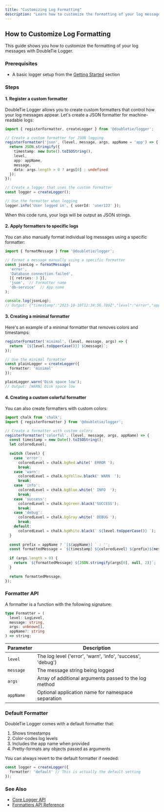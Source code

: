 ```yaml
---
title: "Customizing Log Formatting"
description: "Learn how to customize the formatting of your log messages with DoubleTie Logger."
---
```


## How to Customize Log Formatting

This guide shows you how to customize the formatting of your log messages with DoubleTie Logger.

### Prerequisites
- A basic logger setup from the [Getting Started](/packages/logger/getting-started) section

### Steps

#### 1. Register a custom formatter

DoubleTie Logger allows you to create custom formatters that control how your log messages appear. Let's create a JSON formatter for machine-readable logs:

```typescript
import { registerFormatter, createLogger } from '@doubletie/logger';

// Create a custom formatter for JSON logging
registerFormatter('json', (level, message, args, appName = 'app') => {
  return JSON.stringify({
    timestamp: new Date().toISOString(),
    level,
    app: appName,
    message,
    data: args.length > 0 ? args[0] : undefined
  });
});

// Create a logger that uses the custom formatter
const logger = createLogger();

// Use the formatter when logging
logger.info('User logged in', { userId: 'user123' });
```

When this code runs, your logs will be output as JSON strings.

#### 2. Apply formatters to specific logs

You can also manually format individual log messages using a specific formatter:

```typescript
import { formatMessage } from '@doubletie/logger';

// Format a message manually using a specific formatter
const jsonLog = formatMessage(
  'error',
  'Database connection failed',
  [{ retries: 3 }],
  'json',  // Formatter name
  'db-service'  // App name
);

console.log(jsonLog);
// Output: {"timestamp":"2023-10-10T12:34:56.789Z","level":"error","app":"db-service","message":"Database connection failed","data":{"retries":3}}
```

#### 3. Creating a minimal formatter

Here's an example of a minimal formatter that removes colors and timestamps:

```typescript
registerFormatter('minimal', (level, message, args) => {
  return `[${level.toUpperCase()}] ${message}`;
});

// Use the minimal formatter
const plainLogger = createLogger({
  formatter: 'minimal'
});

plainLogger.warn('Disk space low');
// Output: [WARN] Disk space low
```

#### 4. Creating a custom colorful formatter

You can also create formatters with custom colors:

```typescript
import chalk from 'chalk';
import { registerFormatter } from '@doubletie/logger';

// Create a formatter with custom colors
registerFormatter('colorful', (level, message, args, appName) => {
  const timestamp = new Date().toISOString();
  let coloredLevel;
  
  switch (level) {
    case 'error':
      coloredLevel = chalk.bgRed.white(' ERROR ');
      break;
    case 'warn':
      coloredLevel = chalk.bgYellow.black(' WARN  ');
      break;
    case 'info':
      coloredLevel = chalk.bgBlue.white(' INFO  ');
      break;
    case 'success':
      coloredLevel = chalk.bgGreen.black('SUCCESS');
      break;
    case 'debug':
      coloredLevel = chalk.bgGray.white(' DEBUG ');
      break;
    default:
      coloredLevel = chalk.bgWhite.black(` ${level.toUpperCase()} `);
  }
  
  const prefix = appName ? `[${appName}] ` : '';
  const formattedMessage = `${timestamp} ${coloredLevel} ${prefix}${message}`;
  
  if (args.length > 0) {
    return `${formattedMessage} ${JSON.stringify(args[0], null, 2)}`;
  }
  
  return formattedMessage;
});
```

### Formatter API

A formatter is a function with the following signature:

```typescript
type Formatter = (
  level: LogLevel,
  message: string,
  args: unknown[],
  appName?: string
) => string;
```

| Parameter | Description |
|-----------|-------------|
| `level`   | The log level ('error', 'warn', 'info', 'success', 'debug') |
| `message` | The message string being logged |
| `args`    | Array of additional arguments passed to the log method |
| `appName` | Optional application name for namespace separation |

### Default Formatter

DoubleTie Logger comes with a default formatter that:

1. Shows timestamps
2. Color-codes log levels
3. Includes the app name when provided
4. Pretty-formats any objects passed as arguments

You can always revert to the default formatter if needed:

```typescript
const logger = createLogger({
  formatter: 'default' // This is actually the default setting
});
```

### See Also

- [Core Logger API](/packages/logger/api/logger)
- [Formatters API Reference](/packages/logger/api/formatters) 